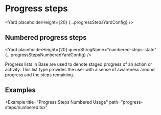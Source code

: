 <!--
Copyright (c) Uber Technologies, Inc.

This source code is licensed under the MIT license found in the
LICENSE file in the root directory of this source tree.
-->






# Progress steps

<Yard placeholderHeight={20} {...progressStepsYardConfig} />

## Numbered progress steps

<Yard
  placeholderHeight={20}
  queryStringName="numbered-steps-state"
  {...progressStepsNumberedYardConfig}
/>

Progress lists in Base are used to denote staged progress of an action or activity. This
list type provides the user with a sense of awareness around progress and the steps remaining.

## Examples

<Example title="Progress Steps Dotted Usage" path="progress-steps/dotted.tsx">
  <ProgressStepsDotted />
</Example>

<Example
  title="Progress Steps Numbered Usage"
  path="progress-steps/numbered.tsx"
>
  <ProgressStepsNumbered />
</Example>

<Exports
  component={ProgressStepsExports}
  title="Progress Steps exports"
  path="baseui/progress-steps"
/>
